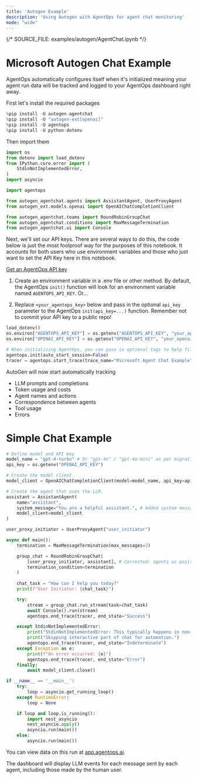 ```yaml
---
title: 'Autogen Example'
description: 'Using Autogen with AgentOps for agent chat monitoring'
mode: "wide"
---
```

{/*  SOURCE_FILE: examples/autogen/AgentChat.ipynb  */}

# Microsoft Autogen Chat Example

AgentOps automatically configures itself when it's initialized meaning your agent run data will be tracked and logged to your AgentOps dashboard right away.

First let's install the required packages


```python
%pip install -U autogen-agentchat
%pip install -U "autogen-ext[openai]"
%pip install -U agentops
%pip install -U python-dotenv
```

Then import them


```python
import os
from dotenv import load_dotenv
from IPython.core.error import (
    StdinNotImplementedError,
)
import asyncio

import agentops

from autogen_agentchat.agents import AssistantAgent, UserProxyAgent
from autogen_ext.models.openai import OpenAIChatCompletionClient

from autogen_agentchat.teams import RoundRobinGroupChat
from autogen_agentchat.conditions import MaxMessageTermination
from autogen_agentchat.ui import Console
```

Next, we'll set our API keys. There are several ways to do this, the code below is just the most foolproof way for the purposes of this notebook. It accounts for both users who use environment variables and those who just want to set the API Key here in this notebook.

[Get an AgentOps API key](https://agentops.ai/settings/projects)

1. Create an environment variable in a .env file or other method. By default, the AgentOps `init()` function will look for an environment variable named `AGENTOPS_API_KEY`. Or...

2. Replace `<your_agentops_key>` below and pass in the optional `api_key` parameter to the AgentOps `init(api_key=...)` function. Remember not to commit your API key to a public repo!


```python
load_dotenv()
os.environ["AGENTOPS_API_KEY"] = os.getenv("AGENTOPS_API_KEY", "your_api_key_here")
os.environ["OPENAI_API_KEY"] = os.getenv("OPENAI_API_KEY", "your_openai_api_key_here")
```


```python
# When initializing AgentOps, you can pass in optional tags to help filter sessions
agentops.init(auto_start_session=False)
tracer = agentops.start_trace(trace_name="Microsoft Agent Chat Example", tags=["autogen-chat", "microsoft-autogen", "agentops-example"])
```

AutoGen will now start automatically tracking

* LLM prompts and completions
* Token usage and costs
* Agent names and actions
* Correspondence between agents
* Tool usage
* Errors

# Simple Chat Example


```python
# Define model and API key
model_name = "gpt-4-turbo" # Or "gpt-4o" / "gpt-4o-mini" as per migration guide examples
api_key = os.getenv("OPENAI_API_KEY")

# Create the model client
model_client = OpenAIChatCompletionClient(model=model_name, api_key=api_key)

# Create the agent that uses the LLM.
assistant = AssistantAgent(
    name="assistant",
    system_message="You are a helpful assistant.", # Added system message for clarity
    model_client=model_client
)

user_proxy_initiator = UserProxyAgent("user_initiator")

async def main():
    termination = MaxMessageTermination(max_messages=2) 

    group_chat = RoundRobinGroupChat(
        [user_proxy_initiator, assistant], # Corrected: agents as positional argument
        termination_condition=termination
    )
    
    chat_task = "How can I help you today?"
    print(f"User Initiator: {chat_task}")

    try:
        stream = group_chat.run_stream(task=chat_task)
        await Console().run(stream) 
        agentops.end_trace(tracer, end_state="Success")

    except StdinNotImplementedError:
        print("StdinNotImplementedError: This typically happens in non-interactive environments.")
        print("Skipping interactive part of chat for automation.")
        agentops.end_trace(tracer, end_state="Indeterminate")
    except Exception as e:
        print(f"An error occurred: {e}")
        agentops.end_trace(tracer, end_state="Error")
    finally:
        await model_client.close()

if __name__ == '__main__':
    try:
        loop = asyncio.get_running_loop()
    except RuntimeError:
        loop = None

    if loop and loop.is_running():
        import nest_asyncio
        nest_asyncio.apply()
        asyncio.run(main())
    else:
        asyncio.run(main())
```

You can view data on this run at [app.agentops.ai](app.agentops.ai).

The dashboard will display LLM events for each message sent by each agent, including those made by the human user.

